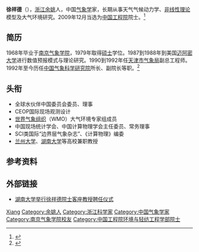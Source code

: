 '''徐祥德'''（{{bd|1942年|7月|}}），[[浙江|浙江]][[余姚|余姚]]人，中国[[气象学|气象学]]家，长期从事天气气候动力学、[[非线性理论|非线性理论]]模型及大气环境研究。2009年12月当选为[[中国工程院|中国工程院]]院士。<ref>{{cite web| url=http://www.zgqxb.com.cn/kuaibao/200912/t20091203_2671.htm| language=| title=中国气象科学研究院徐祥德为新增院士| publisher=新气象网站| date=2009年12月3日| accessdate=}}{{dead link|date=2018年2月 |bot=InternetArchiveBot |fix-attempted=yes }}</ref>

== 简历 ==
1968年毕业于[[南京气象学院|南京气象学院]]，1979年取得[[硕士|硕士]]学位。1987到1988年到美国[[迈阿密大学|迈阿密大学]]进行数值预报模式与理论研究。1990到1992年任[[天津市气象局|天津市气象局]]副总工程师。1992年至今历任[[中国气象科学研究院|中国气象科学研究院]]所长、副院长等职。<ref >{{cite web |url=http://2011.cma.gov.cn/ztbd/jj60zn20/jjysfc/201006/t20100617_71117.html |language= |title=徐祥德院士 |publisher=中国气象局 |date=2010年6月17日 |accessdate= |archive-date=2013年5月31日 |archive-url=https://web.archive.org/web/20130531130359/http://2011.cma.gov.cn/ztbd/jj60zn20/jjysfc/201006/t20100617_71117.html |dead-url=no }}</ref>

== 头衔 ==
* 全球水伙伴中国委员会委员、理事
* CEOP国际现场观测设计
* [[世界气象组织|世界气象组织]]（WMO）大气环境专家组成员
* 中国现场统计学会、中国计算物理学会主任委员、常务理事
* SCI类国际“边界层气象杂志”、《计算物理》编委
* [[兰州大学|兰州大学]]、[[湖南大学|湖南大学]]等高校兼职教授

== 参考资料 ==
{{reflist}}

== 外部链接 ==
* [https://web.archive.org/web/20160306203932/http://www.univs.cn/newweb/channels/campus2009/2010-12-02/1291270063d963377.html 湖南大学举行徐祥德院士客座教授聘任仪式]

{{中国工程院环境与轻纺工程学部院士}}

{{Authority control}}
{{DEFAULTSORT:XU徐}}
[[Category:徐姓|Xiang]]
[[Category:余姚人|Category:余姚人]]
[[Category:浙江科学家|Category:浙江科学家]]
[[Category:中国气象学家|Category:中国气象学家]]
[[Category:南京气象学院校友|Category:南京气象学院校友]]
[[Category:中国工程院环境与轻纺工程学部院士|Category:中国工程院环境与轻纺工程学部院士]]